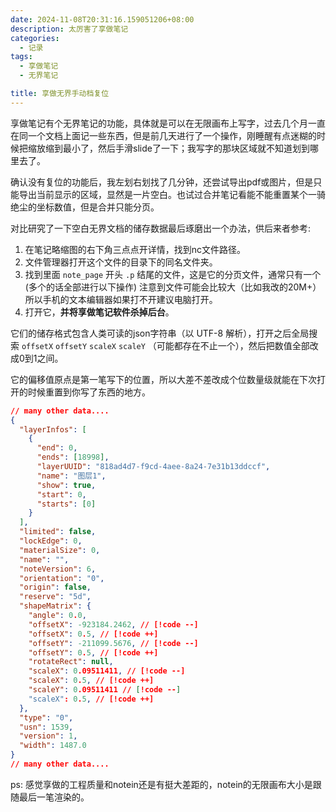```yaml
---
date: 2024-11-08T20:31:16.159051206+08:00
description: 太厉害了享做笔记
categories:
  - 记录
tags:
  - 享做笔记
  - 无界笔记

title: 享做无界手动档复位
---
```



享做笔记有个无界笔记的功能，具体就是可以在无限画布上写字，过去几个月一直在同一个文档上面记一些东西，但是前几天进行了一个操作，刚睡醒有点迷糊的时候把缩放缩到最小了，然后手滑slide了一下；我写字的那块区域就不知道划到哪里去了。

确认没有复位的功能后，我左划右划找了几分钟，还尝试导出pdf或图片，但是只能导出当前显示的区域，显然是一片空白。也试过合并笔记看能不能重置某个一骑绝尘的坐标数值，但是合并只能分页。

对比研究了一下空白无界文档的储存数据最后琢磨出一个办法，供后来者参考:

1. 在笔记略缩图的右下角三点点开详情，找到nc文件路径。
2. 文件管理器打开这个文件的目录下的同名文件夹。
3. 找到里面 `note_page` 开头 `.p` 结尾的文件，这是它的分页文件，通常只有一个(多个的话全部进行以下操作)
   注意到文件可能会比较大（比如我改的20M+）所以手机的文本编辑器如果打不开建议电脑打开。
4. 打开它，**并将享做笔记软件杀掉后台**。

它们的储存格式包含人类可读的json字符串（以 UTF-8 解析），打开之后全局搜索 `offsetX` `offsetY` `scaleX` `scaleY` （可能都存在不止一个），然后把数值全部改成0到1之间。

它的偏移值原点是第一笔写下的位置，所以大差不差改成个位数量级就能在下次打开的时候重置到你写了东西的地方。


```json
// many other data....
{
  "layerInfos": [
    {
      "end": 0,
      "ends": [18998],
      "layerUUID": "818ad4d7-f9cd-4aee-8a24-7e31b13ddccf",
      "name": "图层1",
      "show": true,
      "start": 0,
      "starts": [0]
    }
  ],
  "limited": false,
  "lockEdge": 0,
  "materialSize": 0,
  "name": "",
  "noteVersion": 6,
  "orientation": "0",
  "origin": false,
  "reserve": "5d",
  "shapeMatrix": {
    "angle": 0.0,
    "offsetX": -923184.2462, // [!code --]
    "offsetX": 0.5, // [!code ++]
    "offsetY": -211099.5676, // [!code --]
    "offsetY": 0.5, // [!code ++]
    "rotateRect": null,
    "scaleX": 0.09511411, // [!code --]
    "scaleX": 0.5, // [!code ++]
    "scaleY": 0.09511411 // [!code --]
    "scaleX": 0.5, // [!code ++]
  },
  "type": "0",
  "usn": 1539,
  "version": 1,
  "width": 1487.0
}
// many other data....
```

ps: 感觉享做的工程质量和notein还是有挺大差距的，notein的无限画布大小是跟随最后一笔渲染的。
